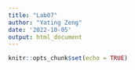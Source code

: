 ```yaml
---
title: "Lab07"
author: "Yating Zeng"
date: '2022-10-05'
output: html_document
---
```


```r
knitr::opts_chunk$set(echo = TRUE)
```